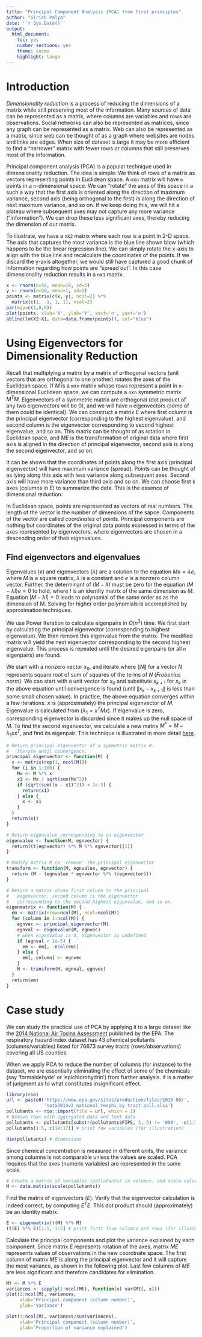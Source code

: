 ```yaml
---
title: "Principal Component Analysis (PCA) from first principles"
author: "Girish Palya"
date: '`r Sys.Date()`'
output:
  html_document:
    toc: yes
    number_sections: yes
    theme: cosmo
    highlight: tango
---
```


# Introduction

*Dimensionality reduction* is a process of reducing the dimensions of a matrix while still preserving most of the information. Many sources of data can be represented as a matrix, where columns are variables and rows are observations. Social networks can also be represented as matrices, since any graph can be represented as a matrix. Web can also be represented as a matrix, since web can be thought of as a graph where websites are nodes and links are edges. When size of dataset is large it may be more efficient to find a "narrower" matrix with fewer rows or columns that still preserves most of the information. 

Principal component analysis (PCA) is a popular technique used in dimensionality reduction. The idea is simple: We think of rows of a matrix as vectors representing points in Euclidean space. A `m`x`n` matrix will have `m` points in a `n`-dimensional space. We can "rotate" the axes of this space in a such a way that the first axis is oriented along the direction of maximum variance, second axis (being orthogonal to the first) is along the direction of next maximum variance, and so on. If we keep doing this, we will hit a plateau where subsequent axes may not capture any more variance ("information"). We can drop these less significant axes, thereby reducing the dimension of our matrix. 

To illustrate, we have a `n`x`2` matrix where each row is a point in 2-D space. The axis that captures the most variance is the blue line shown blow (which happens to be the linear regression line). We can simply rotate the x-axis to align with the blue line and recalculate the coordinates of the points. If we discard the y-axis altogether, we would still have captured a good chunk of information regarding how points are "spread out". In this case dimensionality reduction results in a `n`x`1` matrix.

```r
x <- rnorm(n=50, mean=10, sd=5)
y <- rnorm(n=50, mean=1, sd=1)
points <- matrix(c(x, y), ncol=2) %*% 
  matrix(c(1, -1, 1, 1), ncol=2)
par(mgp=c(1,0,0))
plot(points, xlab='X', ylab='Y', xaxt='n', yaxt='n')
abline(lm(X2~X1, data=data.frame(points)), col="blue")
```


# Using Eigenvectors for Dimensionality Reduction

Recall that multiplying a matrix by a matrix of orthogonal vectors (unit vectors that are orthogonal to one another) rotates the axes of the Euclidean space. If $M$ is a `m`x`n` matrix whose rows represent a point in `n`-dimensional Euclidean space, we can compute a `n`x`n` symmetric matrix $M^TM$. Eigenvectors of a symmetric matrix are orthogonal (dot product of any two eigenvectors will be 0), and we will have `n` eigenvectors (some of them could be identical). We can construct a matrix $E$ where first column is the principal eigenvector (corresponding to the highest eigenvalue), and second column is the eigenvector corresponding to second highest eigenvalue, and so on. This matrix can be thought of as rotation in Euclidean space, and $ME$ is the transformation of original data where first axis is aligned in the direction of principal eigenvector, second axis is along the second eigenvector, and so on.

It can be shown that the coordinates of points along the first axis (principal eigenvector) will have maximum variance (spread). Points can be thought of as lying along this axis with less variance along subsequent axes. Second axis will have more variance than third axis and so on. We can choose first `k` axes (columns in $E$) to summarize the data. This is the essence of dimensional reduction.

In Euclidean space, points are represented as vectors of real numbers. The length of the vector is the number of dimensions of the sapce. Components of the vector are called *coordinates* of points. Principal components are nothing but coordinates of the original data points expressed in terms of the axes represented by eigenvectors, where eigenvectors are chosen in a descending order of their eigenvalues.

## Find eigenvectors and eigenvalues

Eigenvalues ($e$) and eigenvectors ($\lambda$) are a solution to the equation $Me = \lambda{e}$, where $M$ is a square matrix, $\lambda$ is a constant and $e$ is a nonzero column vector. Further, the determinant of $(M - \lambda{I}$ must be zero for the equation $(M - \lambda{I})e = 0$ to hold, where $I$ is an identity matrix of the same dimension as $M$. Equation $|M - \lambda{I}| = 0$ leads to polynomial of the same order as as the dimension of M. Solving for higher order polynomials is accomplished by approximation techniques.

We use Power Iteration to calculate eigenpairs in $O(n^3)$ time. We first start by calculating the principal eigenvector (corresponding to highest eigenvalue). We then remove this eigenvalue from the matrix. The modified matrix will yield the next eigenvector corresponding to the second highest eigenvalue. This process is repeated until the desired eigenpairs (or all `n` eigenpairs) are found.

We start with a nonzero vector $x_0$, and iterate
\begin{align*}
x_{k+1} := \frac{Mx_k}{\lVert Mx_k \rVert}
\end{align*}
where $\lVert N \rVert$ for a vector $N$ represents square root of sum of squares of the terms of $N$ (*Frobenius norm*). We can start with a unit vector for $x_0$ and substitute $x_{k+1}$ for $x_k$ in the above equation until convergence is found (until $\lVert x_k - x_{k+1} \rVert$ is less than some small chosen value). In practice, the above equation converges within a few iterations. $x$ is (approximately) the principal eigenvector of $M$. Eigenvalue is calculated from ($\lambda_1 = x^{T}Mx$). If eigenvalue is zero, corresponding eigenvector is discarded since it makes up the null space of $M$. To find the second eigenvector, we calculate a new matrix $M^{*} = M - \lambda_{1}xx^T$, and find its eigenpair. This technique is illustrated in more detail [here](http://www.mmds.org/).


```r
# Return principal eigenvector of a symmetric matrix M. 
#   Iterate until convergence.
principal_eigenvector <- function(M) {
  x <- matrix(rep(1, ncol(M)))
  for (i in 1:100) {
    Mx <- M %*% x
    x1 <- Mx / sqrt(sum(Mx^2))
    if (sqrt(sum((x - x1)^2)) < 1e-5) {
      return(x1)
    } else {
      x <- x1
    }
  }
  return(x1)
}

# Return eigenvalue corresponding to an eigenvector
eigenvalue <- function(M, egnvector) {
  return((t(egnvector) %*% M %*% egnvector)[1])
}

# Modify matrix M to 'remove' the principal eigenvector
transform <- function(M, egnvalue, egnvector) {
  return (M - (egnvalue * egnvector %*% t(egnvector)))
}

# Return a matrix whose first column is the principal
#   eigenvector, second column is the eigenvector 
#   corresponding to the second highest eigenvalue, and so on.
eigenmatrix <- function(M) {
  em <- matrix(nrow=ncol(M), ncol=ncol(M))
  for (column in 1:ncol(M)) {
    egnvec <- principal_eigenvector(M)
    egnval <- eigenvalue(M, egnvec)
    # when eigenvalue is 0, eigenvector is undefined
    if (egnval < 1e-5) {
      em <- em[, -ncol(em)]
    } else {
      em[, column] <- egnvec
    }
    M <- transform(M, egnval, egnvec)
  }
  return(em)
}
```

# Case study

We can study the practical use of PCA by applying it to a large dataset like the [2014 National Air Toxins Assessment](https://www.epa.gov/national-air-toxics-assessment/2014-nata-assessment-results) published by the EPA. The respiratory hazard index dataset has 43 chemical pollutants (columns/variables) listed for 76673 survey tracts (rows/observations) covering all US counties.

When we apply PCA to reduce the number of columns (for instance) to the dataset, we are essentially eliminating the effect of some of the chemicals (say 'formaldehyde' or 'epichlorohydrin') from further analysis. It is a matter of judgment as to what constitutes insignificant effect.

```r
library(rio)
url <- paste0('https://www.epa.gov/sites/production/files/2018-08/',
              'nata2014v2_national_resphi_by_tract_poll.xlsx')
pollutants <- rio::import(file = url, which = 1)
# Remove rows with aggregated data and text data
pollutants <- pollutants[substr(pollutants$FIPS, 3, 5) != '000', -c(1:7)]
pollutants[1:5, c(14:17)] # print few variables (for illustration)
```


```r
dim(pollutants) # dimensions 
```


Since chemical concentration is measured in different units, the variance among columns is not comparable unless the values are scaled. PCA requires that the axes (numeric variables) are represented in the same scale.

```r
# Create a matrix of variables (pollutants) in columns, and scale values
M <- data.matrix(scale(pollutants))
```

Find the matrix of eigenvectors ($E$). Verify that the eigenvector calculation is indeed correct, by computing $E^{T}E$. This dot product should (approximately) be an identity matrix.

```r
E <- eigenmatrix(t(M) %*% M)
(t(E) %*% E)[1:5, 1:5] # print first five columns and rows (for illustration)
```

Calculate the principal components and plot the variance explained by each component. Since matrix $E$ represents rotation of the axes, matrix $ME$ represents values of observations in the new coordinate space. The first column of matrix $ME$ is along the principal eigenvector and it will capture the most variance, as shown in the following plot. Last few columns of $ME$ are less significant and therefore candidates for elimination.

```r
Mt <- M %*% E
variances <- sapply(1:ncol(Mt), function(x) var(Mt[, x]))
plot(1:ncol(M), variances,
     xlab='Principal component (column number)', 
     ylab='Variance')
```


```r
plot(1:ncol(M), variances/sum(variances),
     xlab='Principal component (column number)', 
     ylab='Proportion of variance explained')
```

